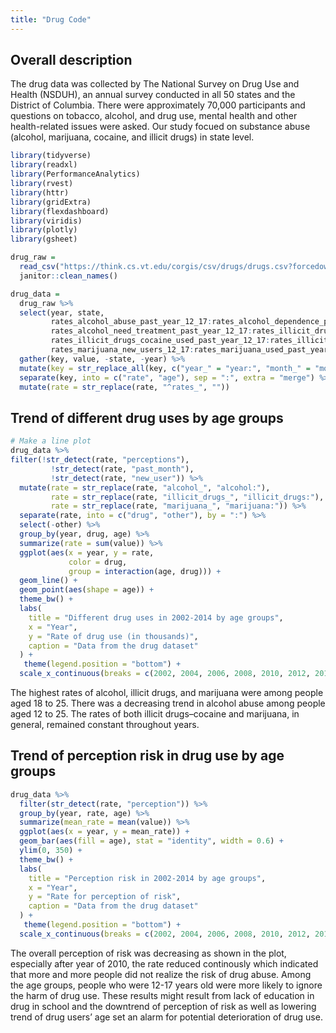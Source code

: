 ```yaml
---
title: "Drug Code"
---
```


## Overall description

The drug data was collected by The National Survey on Drug Use and Health (NSDUH), an annual survey conducted in all 50 states and the District of Columbia. There were approximately 70,000 participants and questions on tobacco, alcohol, and drug use, mental health and other health-related issues were asked. Our study focued on substance abuse (alcohol, marijuana, cocaine, and illicit drugs) in state level.



```r
library(tidyverse)
library(readxl)
library(PerformanceAnalytics)
library(rvest)
library(httr)
library(gridExtra)
library(flexdashboard)
library(viridis)
library(plotly)
library(gsheet)
```


```r
drug_raw =
  read_csv("https://think.cs.vt.edu/corgis/csv/drugs/drugs.csv?forcedownload=1/drugs.csv") %>%
  janitor::clean_names()
```


```r
drug_data = 
  drug_raw %>%
  select(year, state,
         rates_alcohol_abuse_past_year_12_17:rates_alcohol_dependence_past_year_26,
         rates_alcohol_need_treatment_past_year_12_17:rates_illicit_drugs_abuse_past_month_26, 
         rates_illicit_drugs_cocaine_used_past_year_12_17:rates_illicit_drugs_need_treatment_past_year_26,
         rates_marijuana_new_users_12_17:rates_marijuana_used_past_year_26) %>%
  gather(key, value, -state, -year) %>% 
  mutate(key = str_replace_all(key, c("year_" = "year:", "month_" = "month:", "risk_" = "risk:", "users_" = "users:"))) %>%
  separate(key, into = c("rate", "age"), sep = ":", extra = "merge") %>%
  mutate(rate = str_replace(rate, "^rates_", ""))
```

## Trend of different drug uses by age groups


```r
# Make a line plot 
drug_data %>%     
filter(!str_detect(rate, "perceptions"),
         !str_detect(rate, "past_month"),
         !str_detect(rate, "new_user")) %>%
  mutate(rate = str_replace(rate, "alcohol_", "alcohol:"),
         rate = str_replace(rate, "illicit_drugs_", "illicit_drugs:"),
         rate = str_replace(rate, "marijuana_", "marijuana:")) %>% 
  separate(rate, into = c("drug", "other"), by = ":") %>% 
  select(-other) %>%
  group_by(year, drug, age) %>% 
  summarize(rate = sum(value)) %>% 
  ggplot(aes(x = year, y = rate, 
             color = drug, 
             group = interaction(age, drug))) +
  geom_line() +
  geom_point(aes(shape = age)) +
  theme_bw() +
  labs(
    title = "Different drug uses in 2002-2014 by age groups",
    x = "Year",
    y = "Rate of drug use (in thousands)",
    caption = "Data from the drug dataset"
  ) +
   theme(legend.position = "bottom") +
  scale_x_continuous(breaks = c(2002, 2004, 2006, 2008, 2010, 2012, 2014))
```

The highest rates of alcohol, illicit drugs, and marijuana were among people aged 18 to 25. There was a decreasing trend in alcohol abuse among people aged 12 to 25. The rates of both illicit drugs--cocaine and marijuana, in general, remained constant throughout years.



## Trend of perception risk in drug use by age groups

```r
drug_data %>% 
  filter(str_detect(rate, "perception")) %>% 
  group_by(year, rate, age) %>% 
  summarize(mean_rate = mean(value)) %>% 
  ggplot(aes(x = year, y = mean_rate)) +
  geom_bar(aes(fill = age), stat = "identity", width = 0.6) +
  ylim(0, 350) +
  theme_bw() +
  labs(
    title = "Perception risk in 2002-2014 by age groups",
    x = "Year",
    y = "Rate for perception of risk",
    caption = "Data from the drug dataset"
  ) +
   theme(legend.position = "bottom") +
  scale_x_continuous(breaks = c(2002, 2004, 2006, 2008, 2010, 2012, 2014))
```

The overall perception of risk was decreasing as shown in the plot, especially after year of 2010, the rate reduced continously which indicated that more and more people did not realize the risk of drug abuse. Among the age groups, people who were 12-17 years old were more likely to ignore the harm of drug use. These results might result from lack of education in drug in school and the downtrend of perception of risk as well as lowering trend of drug users' age set an alarm for potential deterioration of drug use.


